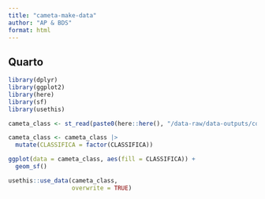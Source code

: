 ```yaml
---
title: "cameta-make-data"
author: "AP & BDS"
format: html
---
```


## Quarto

```r
library(dplyr)
library(ggplot2)
library(here)
library(sf)
library(usethis)
```

```r
cameta_class <- st_read(paste0(here::here(), "/data-raw/data-outputs/cobertura_cameta_classificado.shp"))
```

```r
cameta_class <- cameta_class |>
  mutate(CLASSIFICA = factor(CLASSIFICA))
```

```r
ggplot(data = cameta_class, aes(fill = CLASSIFICA)) + 
  geom_sf()
```


```r
usethis::use_data(cameta_class,
                  overwrite = TRUE)
```

